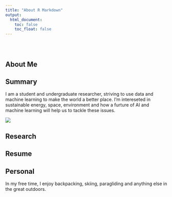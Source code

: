 ```yaml
---
title: "About R Markdown"
output: 
  html_document:
    toc: false
    toc_float: false
---
```


<style type="text/css">
.title {
  display: none;
}

#getting-started img {
  margin-right: 10px;
}

</style>

<div class="row" style="padding-top: 30px;">
<div class="col-sm-6">

# **About Me**
## Summary
I am a student and undergraduate researcher, striving to use data and machine learning to make the world a better place. I'm intereseted in sustainable energy, space, environment and how a furture of AI and machine learning will help us to tackle these issues. 

</div>
<div class="col-sm-6">

![](images/nasaPic.jpg)
</div>

## Research
## Resume
## Personal
In my free time, I enjoy backpacking, skiing, paragliding and anything else in the great outdoors.